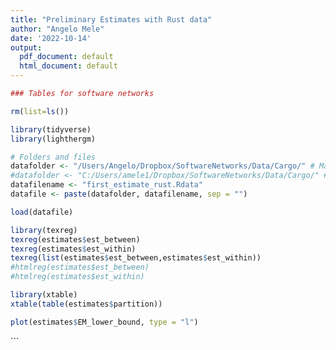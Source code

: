 ```yaml
---
title: "Preliminary Estimates with Rust data"
author: "Angelo Mele"
date: '2022-10-14'
output:
  pdf_document: default
  html_document: default
---
```


```r
### Tables for software networks

rm(list=ls())

library(tidyverse)
library(lighthergm)

# Folders and files 
datafolder <- "/Users/Angelo/Dropbox/SoftwareNetworks/Data/Cargo/" # Macbook 15
#datafolder <- "C:/Users/amele1/Dropbox/SoftwareNetworks/Data/Cargo/" # ResPC New
datafilename <- "first_estimate_rust.Rdata"
datafile <- paste(datafolder, datafilename, sep = "")

load(datafile)
```

```r
library(texreg)
texreg(estimates$est_between)
texreg(estimates$est_within)
texreg(list(estimates$est_between,estimates$est_within))
#htmlreg(estimates$est_between)
#htmlreg(estimates$est_within)
```

```r
library(xtable)
xtable(table(estimates$partition))
```

```r
plot(estimates$EM_lower_bound, type = "l")
```
```
